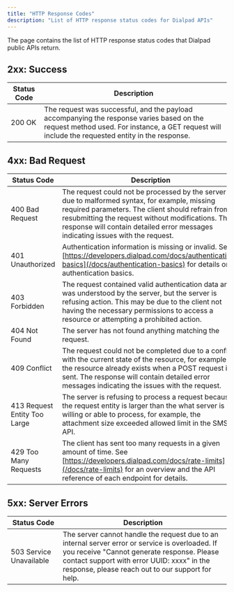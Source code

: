 ```yaml
---
title: "HTTP Response Codes"
description: "List of HTTP response status codes for Dialpad APIs"
---
```

The page contains the list of HTTP response status codes that Dialpad public APIs return.

## 2xx: Success

| Status Code | Description |
| --- | --- |
| 200 OK | The request was successful, and the payload accompanying the response varies based on the request method used. For instance, a GET request will include the requested entity in the response. |

## 4xx: Bad Request

| Status Code | Description |
| --- | --- |
| 400 Bad Request | The request could not be processed by the server due to malformed syntax, for example, missing required parameters. The client should refrain from resubmitting the request without modifications. The response will contain detailed error messages indicating issues with the request. |
| 401 Unauthorized | Authentication information is missing or invalid. See [https://developers.dialpad.com/docs/authentication-basics](/docs/authentication-basics) for details on authentication basics. |
| 403 Forbidden | The request contained valid authentication data and was understood by the server, but the server is refusing action. This may be due to the client not having the necessary permissions to access a resource or attempting a prohibited action. |
| 404 Not Found | The server has not found anything matching the request. |
| 409 Conflict | The request could not be completed due to a conflict with the current state of the resource, for example, the resource already exists when a POST request is sent. The response will contain detailed error messages indicating the issues with the request. |
| 413 Request Entity Too Large | The server is refusing to process a request because the request entity is larger than the what server is willing or able to process, for example, the attachment size exceeded allowed limit in the SMS API. |
| 429 Too Many Requests | The client has sent too many requests in a given amount of time. See [https://developers.dialpad.com/docs/rate-limits](/docs/rate-limits) for an overview and the API reference of each endpoint for details. |

## 5xx: Server Errors

| Status Code | Description |
| --- | --- |
| 503 Service Unavailable | The server cannot handle the request due to an internal server error or service is overloaded. If you receive "Cannot generate response. Please contact support with error UUID: xxxx" in the response, please reach out to our support for help. |